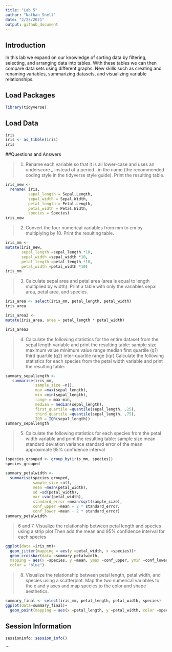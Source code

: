 ```yaml
---
title: "Lab 5"
author: "Nathan Snell"
date: "2/23/2021"
output: github_document
---
```


## Introduction 

In this lab we expand on our knowledge of sorting data by filtering, selecting, and arranging data into tables. With these tables we can then compare data sets using different graphs. New skills such as creating and renaming variables, summarizing datasets, and visualizing variable relationships.

## Load Packages

```r
library(tidyverse)
```

## Load Data
```r
iris
iris <- as_tibble(iris)
iris
```


##Questions and Answers

>1. Rename each variable so that it is all lower-case and uses an underscore _ instead of a period . in the name (the recommended coding style in the tidyverse style guide). Print the resulting table.
```r

iris_new <-
  rename( iris, 
          sepal_length = Sepal.Length, 
          sepal_width = Sepal.Width, 
          petal_length = Petal.Length,
          petal_width = Petal.Width,
          species = Species)
iris_new

```

>2. Convert the four numerical variables from mm to cm by multiplying by 10. Print the resulting table.
```r
iris_mm <-
mutate(iris_new,
       sepal_length =sepal_length *10,
       sepal_width =sepal_width *10,
       petal_length =petal_length *10,
       petal_width =petal_width *10)
iris_mm  
```

>3. Calculate sepal area and petal area (area is equal to length multiplied by width). Print a table with only the variables sepal area, petal area, and species.
```r
iris_area <- select(iris_mm, petal_length, petal_width)
iris_area

iris_area2 <-
mutate(iris_area, area = petal_length * petal_width)

iris_area2
```

>4. Calculate the following statistics for the entire dataset from the sepal length variable and print the resulting table:
sample size
maximum value
minimum value
range
median
first quartile (q1)
third quartile (q2)
inter-quartile range (iqr)
Calculate the following statistics for each species from the petal width variable and print the resulting table:
```r
summary_sepallength <-
   summarise(iris_mm,
             sample_size =n(),
             max =max(sepal_length),
             min =min(sepal_length),
             range = max-min,
             median = median(sepal_length),
             first_quartile =quantile(sepal_length, .25),
             third_quartile =quantile(sepal_length, .75),
             IQR = IQR(sepal_length))
summary_sepallength
```

>5. Calculate the following statistics for each species from the petal width variable and print the resulting table:
sample size
mean
standard deviation
variance
standard error of the mean
approximate 95% confidence interval
```r
(species_grouped <- group_by(iris_mm, species))
species_grouped

summary_petalwidth <-
  summarise(species_grouped,
            sample_size =n(),
            mean =mean(petal_width),
            sd =sd(petal_width),
            var =var(petal_width),
            standard_error =mean/sqrt(sample_size),
            conf_upper =mean + 2 * standard_error,
            conf_lower =mean - 2 * standard_error)
summary_petalwidth
```

>6 and 7. Visualize the relationship between petal length and species using a strip plot.Then add the mean and 95% confidence interval for each species

```r
ggplot(data =iris_mm)+
  geom_jitter(mapping = aes(y =petal_width, x =species))+
  geom_crossbar(data =summary_petalwidth,
  mapping = aes(x =species, y =mean, ymax =conf_upper, ymin =conf_lower),
  color = "blue")
```


>8. Visualize the relationship between petal length, petal width, and species using a scatterplot. Map the two numerical variables to the x and y axes and map species to the color and shape aesthetics.
```r
summary_final <- select(iris_mm, petal_length, petal_width, species)                
ggplot(data=summary_final)+
  geom_point(mapping = aes(x =petal_length, y =petal_width, color =species))


```

## Session Information
```r
sessioninfo::session_info()
```
```


